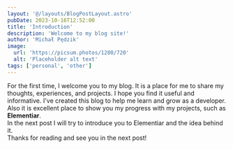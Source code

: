 ```yaml
---
layout: '@/layouts/BlogPostLayout.astro'
pubDate: 2023-10-16T12:52:00
title: 'Introduction'
description: 'Welcome to my blog site!'
author: 'Michał Pędzik'
image:
  url: 'https://picsum.photos/1280/720'
  alt: 'Placeholder alt text'
tags: ['personal', 'other']
---
```


For the first time, I welcome you to my blog. It is a place for me to share my thoughts, experiences, and projects. I hope you find it useful and informative. I've created this blog to help me learn and grow as a developer. Also it is excellent place to show you my progress with my projects, such as **Elementiar**.
<br />
In the next post I will try to introduce you to Elementiar and the idea behind it.
<br />
Thanks for reading and see you in the next post!